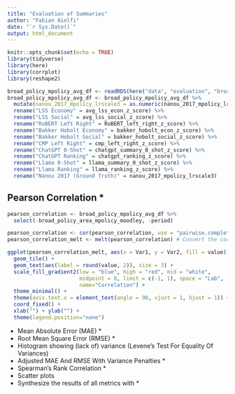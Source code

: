 ```yaml
---
title: "Evaluation of Summaries"
author: "Fabian Aiolfi"
date: "`r Sys.Date()`"
output: html_document
---
```


```r
knitr::opts_chunk$set(echo = TRUE)
library(tidyverse)
library(here)
library(corrplot)
library(reshape2)
```

```r
broad_policy_mpolicy_avg_df <- readRDS(here("data", "evaluation", "broad_policy_mpolicy_avg_df_summaries.rds"))
broad_policy_mpolicy_avg_df <- broad_policy_mpolicy_avg_df %>% 
  mutate(nanou_2017_mpolicy_lrscale3 = as.numeric(nanou_2017_mpolicy_lrscale3)) %>% 
  rename("LSS Economy" = avg_lss_econ_z_score) %>% 
  rename("LSS Social" = avg_lss_social_z_score) %>% 
  rename("RoBERT Left Right" = RoBERT_left_right_z_score) %>% 
  rename("Bakker Hobolt Economy" = bakker_hobolt_econ_z_score) %>% 
  rename("Bakker Hobolt Social" = bakker_hobolt_social_z_score) %>% 
  rename("CMP Left Right" = cmp_left_right_z_score) %>% 
  rename("ChatGPT 0-Shot" = chatgpt_summary_0_shot_z_score) %>% 
  rename("ChatGPT Ranking" = chatgpt_ranking_z_score) %>% 
  rename("Llama 0-Shot" = llama_summary_0_shot_z_score) %>% 
  rename("Llama Ranking" = llama_ranking_z_score) %>% 
  rename("Nanou 2017 (Ground Truth)" = nanou_2017_mpolicy_lrscale3)
```

## Pearson Correlation *

```r
pearson_correlation <- broad_policy_mpolicy_avg_df %>% 
  select(-broad_policy_area_mpolicy_moodley, -period)

pearson_correlation <- cor(pearson_correlation, use = "pairwise.complete.obs")
pearson_correlation_melt <- melt(pearson_correlation) # Convert the correlation matrix into long format for ggplot2

ggplot(pearson_correlation_melt, aes(x = Var1, y = Var2, fill = value)) +
  geom_tile() +
  geom_text(aes(label = round(value, 2)), size = 3) +
  scale_fill_gradient2(low = "blue", high = "red", mid = "white", 
                       midpoint = 0, limit = c(-1, 1), space = "Lab", 
                       name="Correlation") +
  theme_minimal() +
  theme(axis.text.x = element_text(angle = 90, vjust = 1, hjust = 1)) +
  coord_fixed() +
  xlab("") + ylab("") +
  theme(legend.position="none")
```








- Mean Absolute Error (MAE) *
- Root Mean Square Error (RMSE) *
- Histogram showing (lack of) variance (Levene's Test For Equality Of Variances)
- Adjusted MAE And RMSE With Variance Penalties *
- Spearman's Rank Correlation *
- Scatter plots
- Synthesize the results of all metrics with *